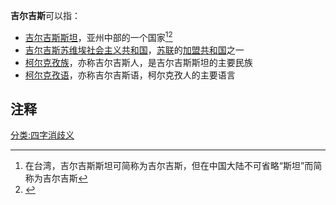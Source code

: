 '''吉尔吉斯'''可以指：

*[[吉尔吉斯斯坦|吉尔吉斯斯坦]]，亚州中部的一个国家<ref group="注">在台湾，吉尔吉斯斯坦可简称为吉尔吉斯，但在中国大陆不可省略“斯坦”而简称为吉尔吉斯</ref><ref>{{cite book |last=刘 |first=伉 |date= |title=世界各国国名手册 |url= |location=上海 |publisher=上海辞书出版社 |page=P-002 |isbn=978-7-5326-4540-4 |author-link= }}</ref>
*[[吉尔吉斯苏维埃社会主义共和国|吉尔吉斯苏维埃社会主义共和国]]，[[苏联|苏联]]的[[苏联加盟共和国|加盟共和国]]之一
*[[柯尔克孜族|柯尔克孜族]]，亦称吉尔吉斯人，是吉尔吉斯斯坦的主要民族
*[[柯尔克孜语|柯尔克孜语]]，亦称吉尔吉斯语，柯尔克孜人的主要语言
==注释==
<references group="注" />
{{reflist}}
{{disambig}}
[[分类:四字消歧义|分类:四字消歧义]]